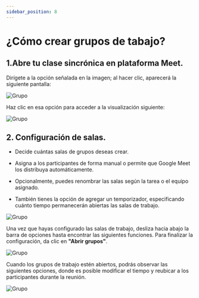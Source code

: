 ```yaml
---
sidebar_position: 8
---
```



# ¿Cómo crear grupos de tabajo?

## 1.Abre tu clase sincrónica en plataforma Meet.

Dirígete a la opción señalada en la imagen; al hacer clic, aparecerá la siguiente pantalla:

![Grupo](./img/imagen55.jpg)

Haz clic en esa opción para acceder a la visualización siguiente:

![Grupo](./img/imagen87.jpg)

## 2. Configuración de salas.

- Decide cuántas salas de grupos deseas crear.

- Asigna a los participantes de forma manual o permite que Google Meet los distribuya automáticamente.

- Opcionalmente, puedes renombrar las salas según la tarea o el equipo asignado.

- También tienes la opción de agregar un temporizador, especificando cuánto tiempo permanecerán abiertas las salas de trabajo.

![Grupo](./img/evento33.jpg)

Una vez que hayas configurado las salas de trabajo, desliza hacia abajo la barra de opciones hasta encontrar las siguientes funciones. Para finalizar la configuración, da clic en **"Abrir grupos"**.

![Grupo](./img/evento36.jpg)

Cuando los grupos de trabajo estén abiertos, podrás observar las siguientes opciones, donde es posible modificar el tiempo y reubicar a los participantes durante la reunión.

![Grupo](./img/evento35.jpg)

